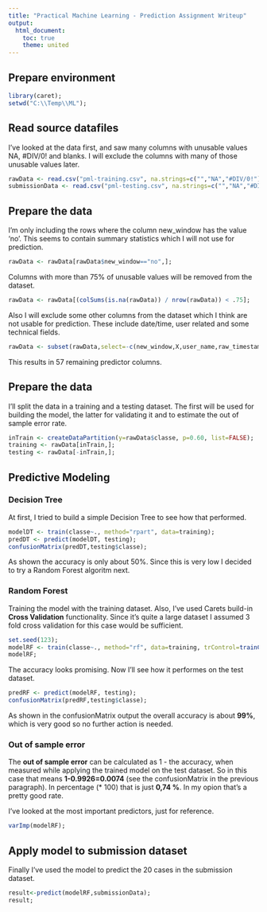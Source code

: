 ```yaml
---
title: "Practical Machine Learning - Prediction Assignment Writeup"
output:
  html_document:
    toc: true
    theme: united
---
```


## Prepare environment

```r
library(caret);
setwd("C:\\Temp\\ML");
```


## Read source datafiles

I've looked at the data first, and saw many columns with unusable values NA, #DIV/0! and blanks. I will exclude the columns with many of those unusable values later.
```r
rawData <- read.csv("pml-training.csv", na.strings=c("","NA","#DIV/0!"));
submissionData <- read.csv("pml-testing.csv", na.strings=c("","NA","#DIV/0!"));
```


## Prepare the data

I'm only including the rows where the column new_window has the value 'no'. This seems to contain summary statistics which I will not use for prediction.
```r
rawData <- rawData[rawData$new_window=="no",];

```

Columns with more than 75% of unusable values will be removed from the dataset.
```r
rawData <- rawData[(colSums(is.na(rawData)) / nrow(rawData)) < .75];
```

Also I will exclude some other columns from the dataset which I think are not usable for prediction.
These include date/time, user related and some technical fields.
```r
rawData <- subset(rawData,select=-c(new_window,X,user_name,raw_timestamp_part_1,raw_timestamp_part_2,cvtd_timestamp,num_window));
```
This results in 57 remaining predictor columns.


## Prepare the data
I'll split the data in a training and a testing dataset. The first will be used for building the model, the latter for validating it and to estimate the out of sample error rate.
```r
inTrain <- createDataPartition(y=rawData$classe, p=0.60, list=FALSE);
training <- rawData[inTrain,];
testing <- rawData[-inTrain,];
```


## Predictive Modeling

### Decision Tree
At first, I tried to build a simple Decision Tree to see how that performed.
```r
modelDT <- train(classe~., method="rpart", data=training);
predDT <- predict(modelDT, testing);
confusionMatrix(predDT,testing$classe);
```
As shown the accuracy is only about 50%. Since this is very low I decided to try a Random Forest algoritm next.

### Random Forest
Training the model with the training dataset. Also, I've used Carets build-in **Cross Validation** functionality. Since it's quite a large dataset I assumed 3 fold cross validation for this case would be sufficient.
```r
set.seed(123);
modelRF <- train(classe~., method="rf", data=training, trControl=trainControl(method="cv",number=3));
modelRF;
```
The accuracy looks promising.
Now I'll see how it performes on the test dataset.
```r
predRF <- predict(modelRF, testing);
confusionMatrix(predRF,testing$classe);
```
As shown in the confusionMatrix output the overall accuracy is about **99%**, which is very good so no further action is needed.

### Out of sample error
The **out of sample error** can be calculated as 1 - the accuracy, when measured while applying the trained model on the test dataset.
So in this case that means **1-0.9926=0.0074** (see the confusionMatrix in the previous paragraph). In percentage (* 100) that is just **0,74 %**.
In my opion that's a pretty good rate.

I've looked at the most important predictors, just for reference.
```r
varImp(modelRF);
```


## Apply model to submission dataset
Finally I've used the model to predict the 20 cases in the submission dataset.
```r
result<-predict(modelRF,submissionData);
result;
```

